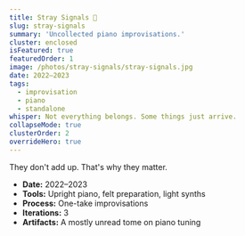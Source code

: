 ```yaml
---
title: Stray Signals 🎵
slug: stray-signals
summary: 'Uncollected piano improvisations.'
cluster: enclosed
isFeatured: true
featuredOrder: 1
image: /photos/stray-signals/stray-signals.jpg
date: 2022–2023
tags:
  - improvisation
  - piano
  - standalone
whisper: Not everything belongs. Some things just arrive.
collapseMode: true
clusterOrder: 2
overrideHero: true
---
```



<div className="not-prose">
  <HeroBlock
    title="Stray Signals 🎵"
    subtitle="Three free improvisations; each one alone."
    subtext=""
    videoSrc="https://kr3e5ferkjmujweh.public.blob.vercel-storage.com/stray-signals-81qEEE6qtj4LZdWnj8pXJOPAFJ7aIc.mp4"
    poster="/photos/stray-signals/stray-signals.jpg"
    caption=""
    tracklistSections={[
      {
        title: 'Signals',
        links: [
          { id: 'circles', label: '1. Circles' },
          { id: 'waiting', label: '2. Waiting' },
          { id: 'sunlight', label: '3. Sunlight' }
        ]
      }
    ]}
  />
</div>

<div className="not-prose">
  <MovementBlock
    id="signals"
    title=""
    description=""
    tracks={[
      {
        id: "circles",
        title: "1. Circles",
        src: "https://kr3e5ferkjmujweh.public.blob.vercel-storage.com/circles-p5URLBhMdW6n5X1ychmzrQz3a468A1.mp3",
        thumbnail: "/photos/stray-signals/circles.jpg",
      },
      {
        id: "waiting",
        title: "2. Waiting",
        src: "https://kr3e5ferkjmujweh.public.blob.vercel-storage.com/Waiting-U6t1WKDQPyNbNOFhd7h5pSEJ7bGjqB.mp3",
        thumbnail: "/photos/stray-signals/waiting.jpg",
      },
      {
        id: "sunlight",
        title: "3. Sunlight",
        src: "https://kr3e5ferkjmujweh.public.blob.vercel-storage.com/sunlight-JI7F76Mgli5PUtMLGidlQ4MQA0xs4Y.mp3",
        thumbnail: "/photos/stray-signals/sunlight.jpg",
      }
    ]}
  />
</div>

<FieldNote>
They don't add up. That's why they matter.
</FieldNote>

<CollapseMetadata>
  <ul>
    <li><strong>Date:</strong> 2022–2023</li>
    <li><strong>Tools:</strong> Upright piano, felt preparation, light synths</li>
    <li><strong>Process:</strong> One-take improvisations</li>
    <li><strong>Iterations:</strong> 3</li>
    <li><strong>Artifacts:</strong> A mostly unread tome on piano tuning</li>
  </ul>
</CollapseMetadata>

<CallToAction email="aaron.demby.jones@gmail.com" />
